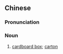{{also|纸箱}}
==Chinese==
{{zh-forms|s=纸箱}}

===Pronunciation===
{{zh-pron
|m=zhǐxiāng
|c=zi2 soeng1
|cat=n
}}

===Noun===
{{zh-noun}}

# [[cardboard box]]; [[carton]] {{zh-mw|個}}